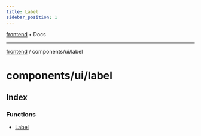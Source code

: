 ```yaml
---
title: Label
sidebar_position: 1
---
```


[frontend](./label/../../..) • Docs

***

[frontend](./label/../../..) / components/ui/label

# components/ui/label

## Index

### Functions

- [Label](./label/functions/Label)
